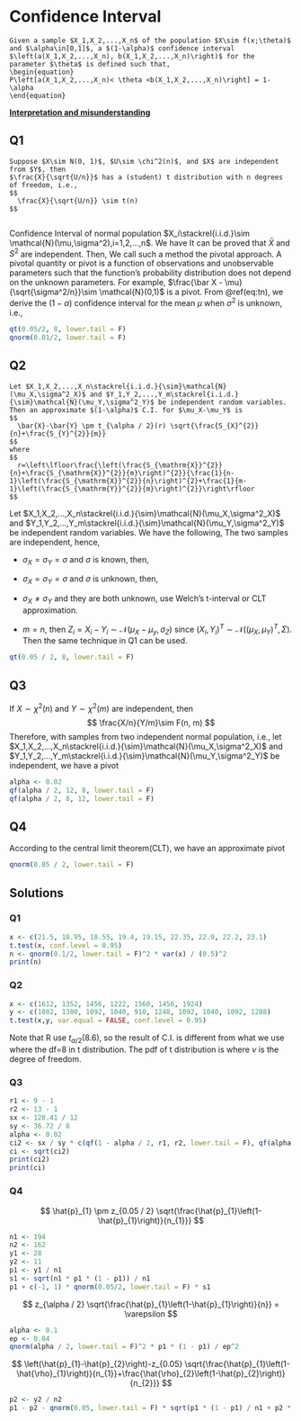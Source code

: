 # Confidence Interval

```definition
Given a sample $X_1,X_2,...,X_n$ of the population $X\sim f(x;\theta)$ and $\alpha\in[0,1]$, a $(1-\alpha)$ confidence interval $\left(a(X_1,X_2,...,X_n), b(X_1,X_2,...,X_n)\right)$ for the parameter $\theta$ is defined such that, 
\begin{equation}
P\left[a(X_1,X_2,...,X_n)< \theta <b(X_1,X_2,...,X_n)\right] = 1-\alpha
\end{equation}
```


**[Interpretation and misunderstanding](https://en.wikipedia.org/wiki/Confidence_interval#Meaning_and_interpretation)**

## Q1 

```definition
Suppose $X\sim N(0, 1)$, $U\sim \chi^2(n)$, and $X$ are independent from $Y$, then 
$\frac{X}{\sqrt{U/n}}$ has a (student) t distribution with n degrees of freedom, i.e., 
$$
  \frac{X}{\sqrt{U/n}} \sim t(n)
$$
  
```

Confidence Interval of normal population $X_i\stackrel{i.i.d.}\sim \mathcal{N}(\mu,\sigma^2),i=1,2,...,n$. We have 
\begin{align}
\bar X \sim \mathcal{N}(\mu,\frac{\sigma^2}{n}), \quad \frac{(n-1)S^2}{\sigma^2}\sim \chi^2(n-1)
\end{align}
It can be proved that $\bar X$ and $S^2$ are independent. Then, 
\begin{equation}
\frac{\frac{\bar X - \mu}{\sqrt{\sigma^2/n}}}{\sqrt{\frac{(n-1)S^2}{\sigma^2} / (n-1)}} = \frac{\bar X -\mu}{S/\sqrt{n}}\sim t(n-1)
(#eq:tn)
\end{equation}
We call such a method the pivotal approach. A pivotal quantity or pivot is a function of observations and unobservable parameters such that the function's probability distribution does not depend on the unknown parameters. For example, $\frac{\bar X - \mu}{\sqrt{\sigma^2/n}}\sim \mathcal{N}(0,1)$ is a pivot. From \@ref(eq:tn), we derive the $(1-\alpha)$ confidence interval for the mean $\mu$ when $\sigma^2$ is unknown, i.e., 
\begin{equation}
\bar X \pm t_{\alpha/2}(n-1)\frac{S}{\sqrt{n}}
\end{equation}

```r
qt(0.05/2, 8, lower.tail = F)
qnorm(0.01/2, lower.tail = F)
```
## Q2 

```theorem
Let $X_1,X_2,...,X_n\stackrel{i.i.d.}{\sim}\mathcal{N}(\mu_X,\sigma^2_X)$ and $Y_1,Y_2,...,Y_m\stackrel{i.i.d.}{\sim}\mathcal{N}(\mu_Y,\sigma^2_Y)$ be independent random variables. Then an approximate $(1-\alpha)$ C.I. for $\mu_X-\mu_Y$ is 
$$
  \bar{X}-\bar{Y} \pm t_{\alpha / 2}(r) \sqrt{\frac{S_{X}^{2}}{n}+\frac{S_{Y}^{2}}{m}}
$$
where
$$
  r=\left\lfloor\frac{\left(\frac{S_{\mathrm{X}}^{2}}{n}+\frac{S_{\mathrm{X}}^{2}}{m}\right)^{2}}{\frac{1}{n-1}\left(\frac{S_{\mathrm{X}}^{2}}{n}\right)^{2}+\frac{1}{m-1}\left(\frac{S_{\mathrm{Y}}^{2}}{m}\right)^{2}}\right\rfloor
$$
```

Let $X_1,X_2,...,X_n\stackrel{i.i.d.}{\sim}\mathcal{N}(\mu_X,\sigma^2_X)$ and $Y_1,Y_2,...,Y_m\stackrel{i.i.d.}{\sim}\mathcal{N}(\mu_Y,\sigma^2_Y)$ be independent random variables. We have the following, 
\begin{align}
\bar X&\sim \mathcal{N}(\mu_X, \frac{\sigma_X^2}{n}), \quad 
\bar Y \sim \mathcal{N}(\mu_Y, \frac{\sigma_Y^2}{n})\\
\frac{(n-1)S^2_X}{\sigma_X^2} &\sim \chi^2(n-1), \quad \frac{(m-1)S^2_Y}{\sigma_Y^2} \sim \chi^2(m-1)
\end{align}
The two samples are independent, hence, 
\begin{equation}
\bar X - \bar Y \sim \mathcal{N}(\mu_X-\mu_Y,\frac{\sigma_X^2}{n}+\frac{\sigma_Y^2}{m})
\end{equation}

* $\sigma_X=\sigma_Y=\sigma$ and $\sigma$ is known, then, 
\begin{equation}
\frac{\bar X - \bar Y - (\mu_X-\mu_Y)}{\sqrt{\frac{\sigma^2}{n}+\frac{\sigma^2}{m}}}\sim \mathcal{N}(0,1)
\end{equation}

* $\sigma_X=\sigma_Y=\sigma$ and $\sigma$ is unknown, then, 
\begin{align}
\frac{(n-1)S_X^2+(m-1)S_Y^2}{\sigma^2}&\sim \chi^2(n+m-2)\\
\frac{\bar X - \bar Y-(\mu_X-\mu_Y)/\left(\sqrt{\frac{\sigma^2}{n}+\frac{\sigma^2}{m}}\right)}{\sqrt{\frac{(n-1)S_X^2+(m-1)S_Y^2}{\sigma^2(n+m-2)}}}&\sim t(n+m-2)
\end{align}

* $\sigma_X\neq\sigma_Y$ and they are both unknown, use Welch’s t-interval or CLT approximation.

* $m=n$, then $Z_i = X_i-Y_i\sim\mathcal{N}(\mu_X-\mu_y,\sigma_Z)$ since $(X_i,Y_i)^T\sim \mathcal{N}\left((\mu_X,\mu_Y)^T, \Sigma\right)$. Then the same technique in Q1 can be used.

```r
qt(0.05 / 2, 8, lower.tail = F)
```

## Q3

If $X\sim \chi^2(n)$ and $Y\sim\chi^2(m)$ are independent, then 
$$
\frac{X/n}{Y/m}\sim F(n, m)
$$
Therefore, with samples from two independent normal population, i.e., let $X_1,X_2,...,X_n\stackrel{i.i.d.}{\sim}\mathcal{N}(\mu_X,\sigma^2_X)$ and $Y_1,Y_2,...,Y_m\stackrel{i.i.d.}{\sim}\mathcal{N}(\mu_Y,\sigma^2_Y)$ be independent, we have a pivot 
\begin{equation}
\frac{\frac{(n-1)S_X^2}{\sigma^2_X} / (n-1)}{\frac{(m-1)S_Y^2}{\sigma^2_Y}/(m-1)} = \frac{S_X^2/\sigma^2_X}{S_Y^2/\sigma^2_Y}\sim F(n-1, m-1)
\end{equation}

```r
alpha <- 0.02
qf(alpha / 2, 12, 8, lower.tail = F)
qf(alpha / 2, 8, 12, lower.tail = F)
```
\begin{equation}
F_{1-\alpha / 2}(r_1, r_2) = \frac{1}{F_{\alpha / 2}(r_2, r_1)}
\end{equation}

## Q4

According to the central limit theorem(CLT), we have an approximate pivot 
\begin{equation}
\frac{\bar X - EX}{\sqrt{Var X}}\rightarrow \mathcal{N}(0,1)
\end{equation}

```r
qnorm(0.05 / 2, lower.tail = F)
```
## Solutions

### Q1
```r
x <- c(21.5, 18.95, 18.55, 19.4, 19.15, 22.35, 22.9, 22.2, 23.1)
t.test(x, conf.level = 0.95)
n <- qnorm(0.1/2, lower.tail = F)^2 * var(x) / (0.5)^2
print(n)
```

### Q2

```r
x <- c(1612, 1352, 1456, 1222, 1560, 1456, 1924)
y <- c(1082, 1300, 1092, 1040, 910, 1248, 1092, 1040, 1092, 1288)
t.test(x,y, var.equal = FALSE, conf.level = 0.95)
```
Note that R use $t_{\alpha/2}(8.6)$, so the result of C.I. is different from what we use where the df=8 in t distribution. The pdf of t distribution is 
\begin{equation}
f(t)=\frac{\Gamma\left(\frac{\nu+1}{2}\right)}{\sqrt{\nu \pi} \Gamma\left(\frac{\nu}{2}\right)}\left(1+\frac{t^{2}}{\nu}\right)^{-\frac{\nu+1}{2}}
\end{equation}
where $\nu$ is the degree of freedom. 

### Q3

```r
r1 <- 9 - 1
r2 <- 13 - 1
sx <- 128.41 / 12
sy <- 36.72 / 8
alpha <- 0.02
ci2 <- sx / sy * c(qf(1 - alpha / 2, r1, r2, lower.tail = F), qf(alpha / 2, r1, r2, lower.tail = F))
ci <- sqrt(ci2)
print(ci2)
print(ci)
```

### Q4

$$
\hat{p}_{1} \pm z_{0.05 / 2} \sqrt{\frac{\hat{p}_{1}\left(1-\hat{p}_{1}\right)}{n_{1}}}
$$

```r
n1 <- 194
n2 <- 162
y1 <- 28 
y2 <- 11
p1 <- y1 / n1
s1 <- sqrt(n1 * p1 * (1 - p1)) / n1
p1 + c(-1, 1) * qnorm(0.05/2, lower.tail = F) * s1
```

$$
z_{\alpha / 2} \sqrt{\frac{\hat{p}_{1}\left(1-\hat{p}_{1}\right)}{n}} = \varepsilon
$$

```r
alpha <- 0.1
ep <- 0.04
qnorm(alpha / 2, lower.tail = F)^2 * p1 * (1 - p1) / ep^2
```

$$
\left(\hat{p}_{1}-\hat{p}_{2}\right)-z_{0.05} \sqrt{\frac{\hat{p}_{1}\left(1-\hat{\rho}_{1}\right)}{n_{1}}+\frac{\hat{\rho}_{2}\left(1-\hat{p}_{2}\right)}{n_{2}}}
$$

```r
p2 <- y2 / n2
p1 - p2 - qnorm(0.05, lower.tail = F) * sqrt(p1 * (1 - p1) / n1 + p2 * (1 -  p2) / n2)
```